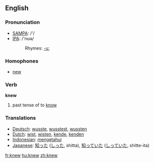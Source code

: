 ==English==

{{rank|mind|heart|going|205|knew|seen|better|name}}

=== Pronunciation ===
*[[w:SAMPA|SAMPA]]: /'/
*[[w:IPA|IPA]]: /'nʊə/
*:Rhymes: [[Rhymes:English:-uː|-uː]]

=== Homophones ===
*[[new]]

=== Verb ===
'''knew'''
# past tense of to [[know]]

=== Translations ===
*[[Deutsch]]: [[wusste]], [[wusstest]], [[wussten]]
*[[Dutch]]: [[wist]], [[wisten]], [[kende]], [[kenden]]
*[[Indonesian]]: [[tahu|mengetahui]]
*[[Japanese]]: [[知った]] ([[しった]], shitta), [[知っていた]] ([[しっていた]], shitte-ita)

[[fr:knew]]
[[hu:knew]]
[[zh:knew]]